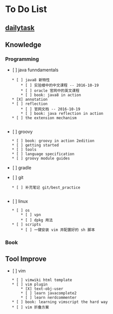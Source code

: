 = To Do List =

== [[dailytask/dailytask|dailytask]] ==

== Knowledge ==

=== Programming ===

* [ ] java funndamentals
	* [ ] java8 新特性
		* [ ] 实验楼中的中文课程	-- 2016-10-19 
		* [ ] oracle 官网中的英文课程
		* [ ] book: java8 in action
	* [X] annotation
	* [ ] reflection	
		* [ ] 官网文档 -- 2016-10-19 
		* [ ] book: java reflection in action
	* [ ] the extension mechanism
	
* [ ] groovy
	* [ ] book: groovy in action 2edition	
	* [ ] getting started	
	* [ ] tools
	* [ ] language specification
	* [ ] groovy module guides

* [ ] gradle

* [ ] git
	* [ ] 补充笔记 git/best_practice
	 
* [ ] linux
	* [ ] os
		* [ ] vpn
		* [ ] dpkg 用法
	* [ ] scripts
		* [ ] 一键安装 vim 并配置好的 sh 脚本

	
=== Book ===

== Tool Improve ==

* [ ] vim
	* [ ] vimwiki html template
	* [ ] vim plugin
		* [X] text-obj-user
		* [ ] learn javacomplete2
		* [ ] learn nerdcommenter
	* [ ] book: learning vimscript the hard way
	* [ ] vim 折叠方案
	
